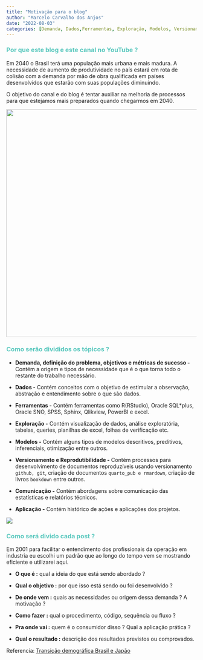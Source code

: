```yaml
---
title: "Motivação para o blog"
author: "Marcelo Carvalho dos Anjos"
date: "2022-08-03"
categories: [Demanda, Dados,Ferramentas, Exploração, Modelos, Versionamento, Comunicação, Aplicação]
---
```


### [**Por que este blog e este canal no YouTube ?**]{style="color: #5AC8BE ;"}

Em 2040 o Brasil terá uma população mais urbana e mais madura. A necessidade de aumento de produtividade no país estará em rota de colisão com a demanda por mão de obra qualificada em países desenvolvidos que estarão com suas populações diminuindo.

O objetivo do canal e do blog é tentar auxiliar na melhoria de processos para que estejamos mais preparados quando chegarmos em 2040.

![](demographic_shift.png){fig-align="center" width="602"}

### [**Como serão divididos os tópicos ?**]{style="color: #5AC8BE ;"}

-   **Demanda, definição do problema, objetivos e métricas de sucesso -** Contém a origem e tipos de necessidade que é o que torna todo o restante do trabalho necessário.

-   **Dados -** Contém conceitos com o objetivo de estimular a observação, abstração e entendimento sobre o que são dados.

-   **Ferramentas -** Contém ferramentas como R(RStudio), Oracle SQL\*plus, Oracle SNO, SPSS, Sphinx, Qlikview, PowerBI e excel.

-   **Exploração -** Contém visualização de dados, análise exploratória, tabelas, queries, planilhas de excel, folhas de verificação etc.

-   **Modelos -** Contém alguns tipos de modelos descritivos, preditivos, inferenciais, otimização entre outros.

-   **Versionamento e Reprodutibilidade -** Contém processos para desenvolvimento de documentos reproduzíveis usando versionamento `github, git`, criação de documentos `quarto_pub e rmardown`, criação de livros `bookdown` entre outros.

-   **Comunicação -** Contém abordagens sobre comunicação das estatísticas e relatórios técnicos.

-   **Aplicação -** Contém histórico de ações e aplicações dos projetos.

![](tumb.png){fig-align="center"}

### [**Como será divido cada post ?**]{style="color: #5AC8BE ;"}

Em 2001 para facilitar o entendimento dos profissionais da operação em industria eu escolhi um padrão que ao longo do tempo vem se mostrando eficiente e utilizarei aqui.

-   **O que é :** qual a ideia do que está sendo abordado ?

-   **Qual o objetivo :** por que isso está sendo ou foi desenvolvido ?

-   **De onde vem :** quais as necessidades ou origem dessa demanda ? A motivação ?

-   **Como fazer :** qual o procedimento, código, sequência ou fluxo ?

-   **Pra onde vai :** quem é o consumidor disso ? Qual a aplicação prática ?

-   **Qual o resultado :** descrição dos resultados previstos ou comprovados.

Referencia: [Transição demográfica Brasil e Japão](https://youtu.be/xJWjSOml7zI)
